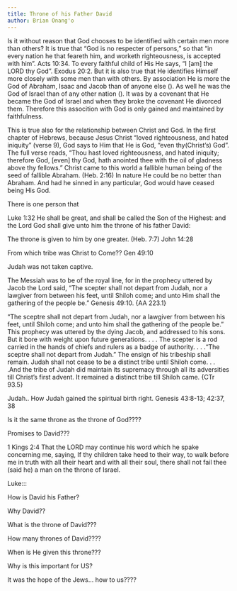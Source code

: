```yaml
---
title: Throne of his Father David
author: Brian Onang'o
---
```



Is it without reason that God chooses to be identified with certain men more than others? It is true that "God is no respecter of persons," so that "in every nation he that feareth him, and worketh righteousness, is accepted with him". Acts 10:34. To every faithful child of His He says, "I [am] the LORD thy God". Exodus 20:2. But it is also true that He identifies Himself more closely with some men than with others. By association He is more the God of Abraham, Isaac and Jacob than of anyone else (). As well he was the God of Israel than of any other nation (). It was by a covenant that He became the God of Israel and when they broke the covenant He divorced them. Therefore this assocition with God is only gained and maintained by faithfulness.

This is true also for the relationship between Christ and God. In the first chapter of Hebrews, because Jesus Christ "loved righteousness, and hated iniquity" (verse 9), God says to Him that He is God, "even thy(Christ's) God". The full verse reads, "Thou hast loved righteousness, and hated iniquity; therefore God, [even] thy God, hath anointed thee with the oil of gladness above thy fellows." Christ came to this world a fallible human being of the seed of fallible Abraham. (Heb. 2:16) In nature He could be no better than Abraham. And had he sinned in any particular, God would have ceased being His God.

There is one person that 



Luke 1:32 He shall be great, and shall be called the Son of the Highest: and the Lord God shall give unto him the throne of his father David: 


The throne is given to him by one greater. (Heb. 7:7) John 14:28

From which tribe was Christ to Come?? Gen 49:10

Judah was not taken captive.

The Messiah was to be of the royal line, for in the prophecy uttered by Jacob the Lord said, "The scepter shall not depart from Judah, nor a lawgiver from between his feet, until Shiloh come; and unto Him shall the gathering of the people be." Genesis 49:10.  {AA 223.1}

“The sceptre shall not depart from Judah, nor a lawgiver from between his feet, until Shiloh come; and unto him shall the gathering of the people be.” This prophecy was uttered by the dying Jacob, and addressed to his sons. But it bore with weight upon future generations. . . . The scepter is a rod carried in the hands of chiefs and rulers as a badge of authority. . . .“The sceptre shall not depart from Judah.” The ensign of his tribeship shall remain. Judah shall not cease to be a distinct tribe until Shiloh come. . . .And the tribe of Judah did maintain its supremacy through all its adversities till Christ’s first advent. It remained a distinct tribe till Shiloh came. {CTr 93.5} 

Judah.. How Judah gained the spiritual birth right.
Genesis 43:8-13; 42:37, 38



Is it the same throne as the throne of God????


Promises to David???

1 Kings  2:4	That the LORD may continue his word which he spake concerning me, saying, If thy children take heed to their way, to walk before me in truth with all their heart and with all their soul, there shall not fail thee (said he) a man on the throne of Israel.



Luke:::


How is David his Father?

Why David??

What is the throne of David???


How many thrones of David????

When is He given this throne???

Why is this important for US?


It was the hope of the Jews... how to us????